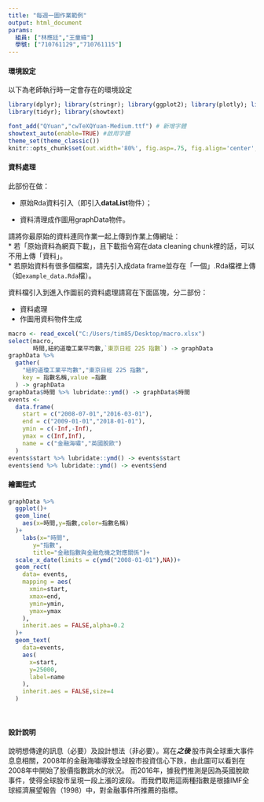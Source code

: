 ```yaml
---
title: "每週一圖作業範例"
output: html_document
params:
  組員: ["林應廷","王童緯"]  
  學號: ["710761129","710761115"]
---
```


#### 環境設定

以下為老師執行時一定會存在的環境設定
```r
library(dplyr); library(stringr); library(ggplot2); library(plotly); library(lubridate); library(readr);
library(tidyr); library(showtext)

font_add("QYuan","cwTeXQYuan-Medium.ttf") # 新增字體
showtext_auto(enable=TRUE) #啟用字體
theme_set(theme_classic())
knitr::opts_chunk$set(out.width='80%', fig.asp=.75, fig.align='center', fig.showtext=T)
```

#### 資料處理

此部份在做：

  * 原始Rda資料引入（即引入**dataList**物件）；
  
  * 資料清理成作圖用graphData物件。

請將你最原始的資料連同作業一起上傳到作業上傳網址：  
  * 若「原始資料為網頁下載」，且下載指令寫在data cleaning chunk裡的話，可以不用上傳「資料」。  
  * 若原始資料有很多個檔案，請先引入成data frame並存在「一個」.Rda檔裡上傳（如`example_data.Rda`檔）。  

資料檔引入到進入作圖前的資料處理請寫在下面區塊，分二部份：

  * 資料處理  
  * 作圖用資料物件生成
  
```r
macro <- read_excel("C:/Users/tim85/Desktop/macro.xlsx")
select(macro,
       時間,紐約道瓊工業平均數,`東京日經 225 指數`) -> graphData
graphData %>%
  gather(
    "紐約道瓊工業平均數","東京日經 225 指數",
    key = 指數名稱,value =指數 
  ) -> graphData
graphData$時間 %>% lubridate::ymd() -> graphData$時間
events <- 
  data.frame(
    start = c("2008-07-01","2016-03-01"),
    end = c("2009-01-01","2018-01-01"),
    ymin = c(-Inf,-Inf),
    ymax = c(Inf,Inf),
    name = c("金融海嘯","英國脫歐")
  )
events$start %>% lubridate::ymd() -> events$start
events$end %>% lubridate::ymd() -> events$end
```

#### 繪圖程式

```r
graphData %>%
  ggplot()+
  geom_line(
    aes(x=時間,y=指數,color=指數名稱)
  )+
    labs(x="時間",
       y="指數",
       title="金融指數與金融危機之對應關係")+
  scale_x_date(limits = c(ymd("2008-01-01"),NA))+
  geom_rect(
    data= events,
    mapping = aes(
      xmin=start,
      xmax=end,
      ymin=ymin,
      ymax=ymax
    ),
    inherit.aes = FALSE,alpha=0.2
  )+
  geom_text(
    data=events,
    aes(
      x=start,
      y=25000,
      label=name
    ),
    inherit.aes = FALSE,size=4
  )

  
```



#### 設計說明
說明想傳達的訊息（必要）及設計想法（非必要）。寫在***之後
*** 
股市與全球重大事件息息相關，2008年的金融海嘯導致全球股市投資信心下跌，由此圖可以看到在2008年中開始了股價指數跳水的狀況。
而2016年，據我們推測是因為英國脫歐事件，使得全球股市呈現一段上漲的波段。
而我們取用這兩種指數是根據IMF全球經濟展望報告（1998）中，對金融事件所推薦的指標。